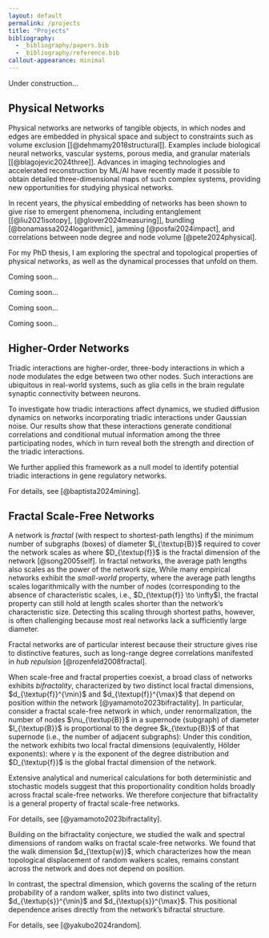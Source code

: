 ```yaml
---
layout: default
permalink: /projects
title: "Projects"
bibliography:
  - _bibliography/papers.bib
  - _bibliography/reference.bib
callout-appearance: minimal
---
```


Under construction...

## Physical Networks

Physical networks are networks of tangible objects, in which nodes and edges are embedded in physical space and subject to constraints such as volume exclusion [[@dehmamy2018structural]]. 
Examples include biological neural networks, vascular systems, porous media, and granular materials [[@blagojevic2024three]].
Advances in imaging technologies and accelerated reconstruction by ML/AI have recently made it possible to obtain detailed three-dimensional maps of such complex systems, providing new opportunities for studying physical networks.

In recent years, the physical embedding of networks has been shown to give rise to emergent phenomena, including entanglement [[@liu2021isotopy], [@glover2024measuring]], bundling [@bonamassa2024logarithmic], jamming [@posfai2024impact], and correlations between node degree and node volume [@pete2024physical].

For my PhD thesis, I am exploring the spectral and topological properties of physical networks, as well as the dynamical processes that unfold on them.

::: {.callout-note title="Localization"}

Coming soon...

:::

::: {.callout-tip title="Synchronization"}

Coming soon...

:::

::: {.callout-important title="Magnetization"}

Coming soon...

:::

::: {.callout-warning title="Entanglement"}

Coming soon...

:::


## Higher-Order Networks

Triadic interactions are higher-order, three-body interactions in which a node modulates the edge between two other nodes. 
Such interactions are ubiquitous in real-world systems, such as  glia cells in the brain regulate synaptic connectivity between neurons. 

::: {.callout-note title="Diffusion dynamics on networks with triadic interactions"}

To investigate how triadic interactions affect dynamics, we studied diffusion dynamics on networks incorporating triadic interactions under Gaussian noise. 
Our results show that these interactions generate conditional correlations and conditional mutual information among the three participating nodes, which in turn reveal both the strength and direction of the triadic interactions.

We further applied this framework as a null model to identify potential triadic interactions in gene regulatory networks.

For details, see [@baptista2024mining].

:::

## Fractal Scale-Free Networks

A network is *fractal* (with respect to shortest-path lengths) if the minimum number of subgraphs (boxes) of diameter $l_{\textup{B}}$ required to cover the network scales as
\begin{equation}
  N_{\textup{B}}(l_{\textup{B}}) \sim l_{\textup{B}}^{-D_{\textup{f}}}
\end{equation}
where $D_{\textup{f}}$ is the fractal dimension of the network [@song2005self]. 
In fractal networks, the average path lengths also scales as the power of the network size, 
\begin{equation}
  \langle l \rangle \sim N^{1/D_{\textup{f}}}.
\end{equation}
While many empirical networks exhibit the *small-world* property, where the average path lengths scales logarithmically with the number of nodes (corresponding to the absence of characteristic scales, i.e., $D_{\textup{f}} \to \infty$), the fractal property can still hold at length scales shorter than the network's characteristic size. 
Detecting this scaling through shortest paths, however, is often challenging because most real networks lack a sufficiently large diameter.

Fractal networks are of particular interest because their structure gives rise to distinctive features, such as long-range degree correlations manifested in *hub repulsion* [@rozenfeld2008fractal].

::: {.callout-note title="Bifractality"}

When scale-free and fractal properties coexist, a broad class of networks exhibits *bifractality*, characterized by two distinct local fractal dimensions, $d_{\textup{f}}^{\min}$ and $d_{\textup{f}}^{\max}$ that depend on position within the network [@yamamoto2023bifractality].
In particular, consider a fractal scale-free network in which, under renormalization, the number of nodes $\nu_{\textup{B}}$ in a supernode (subgraph) of diameter $l_{\textup{B}}$ is proportional to the degree $k_{\textup{B}}$ of that supernode (i.e., the number of adjacent subgraphs):
\begin{equation}
  \nu_{\textup{B}} \propto k_{\textup{B}}.
\end{equation}
Under this condition, the network exhibits two local fractal dimensions (equivalently, Hölder exponents):
\begin{equation}
    d_{\textup{f}}^{\max} = D_{\textup{f}}, \quad d_{\textup{f}}^{\min} = D_{\textup{f}} \left(\frac{\gamma-2}{\gamma-1}\right),
\end{equation}
where $\gamma$ is the exponent of the degree distribution and $D_{\textup{f}}$ is the global fractal dimension of the network.

Extensive analytical and numerical calculations for both deterministic and stochastic models suggest that this proportionality condition holds broadly across fractal scale-free networks. 
We therefore conjecture that bifractality is a general property of fractal scale-free networks.

For details, see [@yamamoto2023bifractality].

:::

::: {.callout-tip title="Random walks on bifractal networks"}

Building on the bifractality conjecture, we studied the walk and spectral dimensions of random walks on fractal scale-free networks. 
We found that the walk dimension $d_{\textup{w}}$, which characterizes how the mean topological displacement of random walkers scales, remains constant across the network and does not depend on position.

In contrast, the spectral dimension, which governs the scaling of the return probability of a random walker, splits into two distinct values, $d_{\textup{s}}^{\min}$ and $d_{\textup{s}}^{\max}$. 
This positional dependence arises directly from the network’s bifractal structure.

For details, see [@yakubo2024random].

:::


